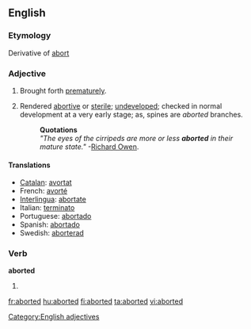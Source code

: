 ==English==

===Etymology===
Derivative of [[abort]]

===Adjective===
{{en-adj|-}}

# Brought forth [[prematurely]].
# {{biology}} Rendered [[abortive]] or [[sterile]]; [[undeveloped]]; checked in normal development at a very early stage; as, spines are ''aborted'' branches.
#:'''Quotations'''
#:''"The eyes of the cirripeds are more or less '''aborted''' in their mature state."''  -[[w:Richard Owen|Richard Owen]].

====Translations====
*[[Catalan]]: [[avortat]]
*French: [[avorté]]
*[[Interlingua]]: [[abortate]]
*Italian: [[terminato]]
*Portuguese: [[abortado]]
*Spanish: [[abortado]]
*Swedish: [[aborterad]]

===Verb===
'''aborted'''

# {{past of|[[abort]]}}

[[Category:English adjectives]]

[[fr:aborted]]
[[hu:aborted]]
[[fi:aborted]]
[[ta:aborted]]
[[vi:aborted]]